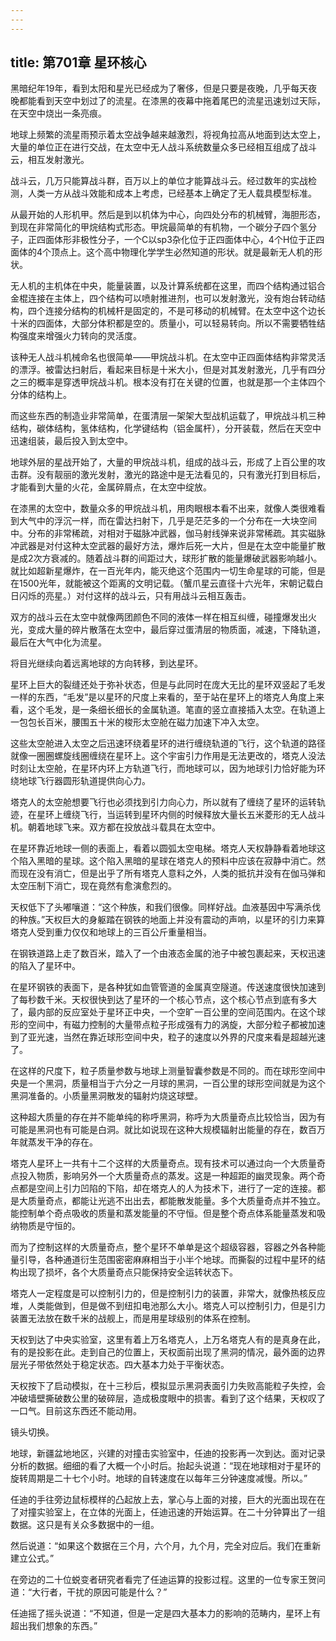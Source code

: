 ```yaml
---
---
---
```

title: 第701章 星环核心
---



黑暗纪年19年，看到太阳和星光已经成为了奢侈，但是只要是夜晚，几乎每天夜晚都能看到天空中划过了的流星。在漆黑的夜幕中拖着尾巴的流星迅速划过天际，在天空中烧出一条亮痕。

地球上频繁的流星雨预示着太空战争越来越激烈，将视角拉高从地面到达太空上，大量的单位正在进行交战，在太空中无人战斗系统数量众多已经相互组成了战斗云，相互发射激光。

战斗云，几万只能算战斗群，百万以上的单位才能算战斗云。经过数年的实战检测，人类一方从战斗效能和成本上考虑，已经基本上确定了无人载具模型标准。

从最开始的人形机甲。然后是到以机体为中心，向四处分布的机械臂，海胆形态，到现在非常简化的甲烷结构式形态。甲烷最简单的有机物，一个碳分子四个氢分子，正四面体形非极性分子，一个C以sp3杂化位于正四面体中心，4个H位于正四面体的4个顶点上。这个高中物理化学学生必然知道的形状。就是最新无人机的形状。

无人机的主机体在中央，能量装置，以及计算系统都在这里，而四个结构通过铝合金棍连接在主体上，四个结构可以喷射推进剂，也可以发射激光，没有炮台转动结构，四个连接分结构的机械杆是固定的，不是可移动的机械臂。在太空中这个边长十米的四面体，大部分体积都是空的。质量小，可以轻易转向。所以不需要牺牲结构强度来增强火力转向的灵活度。

该种无人战斗机械命名也很简单——甲烷战斗机。在太空中正四面体结构非常灵活的漂浮。被雷达扫射后，看起来目标是十米大小，但是对其发射激光，几乎有四分之三的概率是穿透甲烷战斗机。根本没有打在关键的位置，也就是那一个主体四个分体的结构上。

而这些东西的制造业非常简单，在蛋清层一架架大型战机运载了，甲烷战斗机三种结构，碳体结构，氢体结构，化学键结构（铝金属杆），分开装载，然后在天空中迅速组装，最后投入到太空中。

地球外层的星战开始了，大量的甲烷战斗机，组成的战斗云，形成了上百公里的攻击群。没有靓丽的激光发射，激光的路途中是无法看见的，只有激光打到目标后，才能看到大量的火花，金属碎屑点，在太空中绽放。

在漆黑的太空中，数量众多的甲烷战斗机，用肉眼根本看不出来，就像人类很难看到大气中的浮沉一样，而在雷达扫射下，几乎是茫茫多的一个分布在一大块空间中。分布的非常稀疏，对相对于磁脉冲武器，伽马射线弹来说非常稀疏。其实磁脉冲武器是对付这种太空武器的最好方法，爆炸后死一大片，但是在太空中能量扩散是成2次方衰减的。随着战斗群的间距过大，球形扩散的能量爆破武器影响越小。就比如超新星爆炸，在一百光年内，能灭绝这个范围内一切生命星球的可能，但是在1500光年，就能被这个距离的文明记载。（蟹爪星云直径十六光年，宋朝记载白日闪烁的亮星。）对付这样的战斗云，只有用战斗云相互轰击。

双方的战斗云在太空中就像两团颜色不同的液体一样在相互纠缠，碰撞爆发出火光，变成大量的碎片散落在太空中，最后穿过蛋清层的物质面，减速，下降轨道，最后在大气中化为流星。

将目光继续向着远离地球的方向转移，到达星环。

星环上巨大的裂缝还处于弥补状态，但是与此同时在庞大无比的星环双竖起了毛发一样的东西，“毛发”是以星环的尺度上来看的，至于站在星环上的塔克人角度上来看，这个毛发，是一条细长细长的金属轨道。笔直的竖立直接插入太空。在轨道上一包包长百米，腰围五十米的梭形太空舱在磁力加速下冲入太空。

这些太空舱进入太空之后迅速环绕着星环的进行缠绕轨道的飞行，这个轨道的路径就像一圈圈螺旋线圈缠绕在星环上。这个宇宙引力作用是无法更改的，塔克人没法时刻让太空舱，在星环内环上方轨道飞行，而地球可以，因为地球引力恰好能为环绕地球飞行器圆形轨道提供向心力。

塔克人的太空舱想要飞行也必须找到引力向心力，所以就有了缠绕了星环的运转轨迹，在星环上缠绕飞行，当运转到星环内侧的时候释放大量长五米菱形的无人战斗机。朝着地球飞来。双方都在投放战斗载具在太空中。

在星环靠近地球一侧的表面上，看着以圆弧太空电梯。塔克人天权静静看着地球这个陷入黑暗的星球。这个陷入黑暗的星球在塔克人的预料中应该在寂静中消亡。然而现在没有消亡，但是出乎了所有塔克人意料之外，人类的抵抗并没有在伽马弹和太空压制下消亡，现在竟然有愈演愈烈的。

天权低下了头嘟嚷道：“这个种族，和我们很像。同样好战。血液基因中写满杀伐的种族。”天权巨大的身躯踏在钢铁的地面上并没有震动的声响，以星环的引力来算塔克人受到重力仅仅和地球上的三百公斤重量相当。

在钢铁道路上走了数百米，踏入了一个由液态金属的池子中被包裹起来，天权迅速的陷入了星环中。

在星环钢铁的表面下，是各种犹如血管管道的金属真空隧道。传送速度很快加速到了每秒数千米。天权很快到达了星环的一个核心节点，这个核心节点到底有多大了，最内部的反应室处于星环正中央，一个空旷一百公里的空间范围内。在这个球形的空间中，有磁力控制的大量带点粒子形成强有力的涡旋，大部分粒子都被加速到了亚光速，当然在靠近球形空间中央，粒子的速度以外界的尺度来看是超越光速了。

在这样的尺度下，粒子质量参数与地球上测量智囊参数是不同的。而在球形空间中央是一个黑洞，质量相当于六分之一月球的黑洞，一百公里的球形空间就是为这个黑洞准备的。小质量黑洞散发的辐射灼烧这球壁。

这种超大质量的存在并不能单纯的称呼黑洞，称呼为大质量奇点比较恰当，因为有可能是黑洞也有可能是白洞。就比如说现在这种大规模辐射出能量的存在，数百万年就蒸发干净的存在。

塔克人星环上一共有十二个这样的大质量奇点。现有技术可以通过向一个大质量奇点投入物质，影响另外一个大质量奇点的蒸发。这是一种超距的幽灵现象。两个奇点都是空间上引力凹陷的下陷，却在塔克人的人为技术下，进行了一定的连接。都是大质量奇点，都能让光逃不出出去，都能散发能量。多个大质量奇点并不独立。能控制单个奇点吸收的质量和蒸发能量的不守恒。但是整个奇点体系能量蒸发和吸纳物质是守恒的。

而为了控制这样的大质量奇点，整个星环不单单是这个超级容器，容器之外各种能量引导，各种通道衍生范围密密麻麻相当于小半个地球。而撕裂的过程中星环的结构出现了损坏，各个大质量奇点只能保持安全运转状态下。

塔克人一定程度是可以控制引力的，但是控制引力的装置，非常大，就像热核反应堆，人类能做到，但是做不到纽扣电池那么大小。塔克人可以控制引力，但是引力装置无法放在数千米的战舰上，而是用星球级别的体系在控制。

天权到达了中央实验室，这里有着上万名塔克人，上万名塔克人有的是真身在此，有的是投影在此。走到自己的位置上，天权面前出现了黑洞的情况，最外面的边界层光子带依然处于稳定状态。四大基本力处于平衡状态。

天权按下了启动模拟，在十三秒后，模拟显示黑洞表面引力失败高能粒子失控，会冲破墙壁撕破数公里的破碎层，造成极度眼中的损害。看到了这个结果，天权叹了一口气。目前这东西还不能动用。

镜头切换。

地球，新疆盆地地区，兴建的对撞击实验室中，任迪的投影再一次到达。面对记录分析的数据。细细的看了大概一个小时后。抬起头说道：“现在地球相对于星环的旋转周期是二十七个小时。地球的自转速度在以每年三分钟速度减慢。所以。”

任迪的手往旁边鼠标模样的凸起放上去，掌心与上面的对接，巨大的光面出现在在了对撞实验室上，在立体的光面上，任迪迅速的开始运算。在二十分钟算出了一组数据。这只是有关众多数据中的一组。

然后说道：“如果这个数据在三个月，六个月，九个月，完全对应后。我们在重新建立公式。”

在旁边的二十位蜕变者研究者看完了任迪运算的投影过程。这里的一位专家王贺问道：“大行者，干扰的原因可能是什么？”

任迪摇了摇头说道：“不知道，但是一定是四大基本力的影响的范畴内，星环上有超出我们想象的东西。”